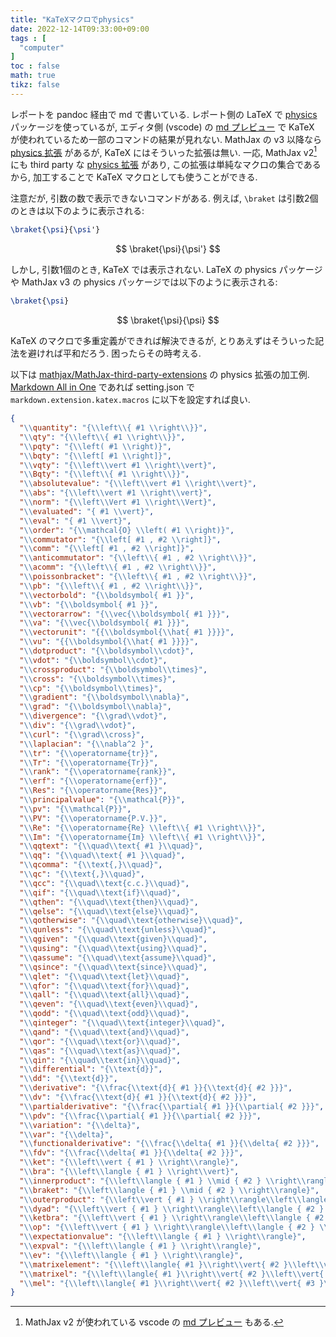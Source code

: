 ```yaml
---
title: "KaTeXマクロでphysics"
date: 2022-12-14T09:33:00+09:00
tags : [
  "computer"
]
toc : false
math: true
tikz: false
---
```


レポートを pandoc 経由で md で書いている.
レポート側の LaTeX で [physics](https://ctan.org/pkg/physics) パッケージを使っているが,
エディタ側 (vscode) の [md プレビュー](https://marketplace.visualstudio.com/items?itemName=yzhang.markdown-all-in-one) で KaTeX が使われているため一部のコマンドの結果が見れない.
MathJax の v3 以降なら [physics 拡張](https://docs.mathjax.org/en/v3.2-latest/input/tex/extensions/physics.html) があるが,
KaTeX にはそういった拡張は無い.
一応, MathJax v2[^1] にも third party な [physics 拡張](https://github.com/mathjax/MathJax-third-party-extensions/blob/master/legacy/physics/) があり,
この拡張は単純なマクロの集合であるから,
加工することで KaTeX マクロとしても使うことができる.

[^1]: MathJax v2 が使われている vscode の [md プレビュー](https://marketplace.visualstudio.com/items?itemName=shd101wyy.markdown-preview-enhanced) もある.

注意だが,
引数の数で表示できないコマンドがある.
例えば, `\braket` は引数2個のときは以下のように表示される:
```tex
\braket{\psi}{\psi'}
```
$$
\braket{\psi}{\psi'}
$$

しかし, 引数1個のとき,
KaTeX では表示されない.
LaTeX の physics パッケージや
MathJax v3 の physics パッケージでは以下のように表示される:
```tex
\braket{\psi}
```
$$
\braket{\psi}{\psi}
$$

KaTeX のマクロで多重定義ができれば解決できるが,
とりあえずはそういった記法を避ければ平和だろう.
困ったらその時考える.

以下は [mathjax/MathJax-third-party-extensions](https://github.com/mathjax/MathJax-third-party-extensions/blob/master/legacy/physics/physics.js)
の physics 拡張の加工例.
[Markdown All in One](https://marketplace.visualstudio.com/items?itemName=yzhang.markdown-all-in-one) であれば setting.json で `markdown.extension.katex.macros` に以下を設定すれば良い.

```json
{
  "\\quantity": "{\\left\\{ #1 \\right\\}}",
  "\\qty": "{\\left\\{ #1 \\right\\}}",
  "\\pqty": "{\\left( #1 \\right)}",
  "\\bqty": "{\\left[ #1 \\right]}",
  "\\vqty": "{\\left\\vert #1 \\right\\vert}",
  "\\Bqty": "{\\left\\{ #1 \\right\\}}",
  "\\absolutevalue": "{\\left\\vert #1 \\right\\vert}",
  "\\abs": "{\\left\\vert #1 \\right\\vert}",
  "\\norm": "{\\left\\Vert #1 \\right\\Vert}",
  "\\evaluated": "{ #1 \\vert}",
  "\\eval": "{ #1 \\vert}",
  "\\order": "{\\mathcal{O} \\left( #1 \\right)}",
  "\\commutator": "{\\left[ #1 , #2 \\right]}",
  "\\comm": "{\\left[ #1 , #2 \\right]}",
  "\\anticommutator": "{\\left\\{ #1 , #2 \\right\\}}",
  "\\acomm": "{\\left\\{ #1 , #2 \\right\\}}",
  "\\poissonbracket": "{\\left\\{ #1 , #2 \\right\\}}",
  "\\pb": "{\\left\\{ #1 , #2 \\right\\}}",
  "\\vectorbold": "{\\boldsymbol{ #1 }}",
  "\\vb": "{\\boldsymbol{ #1 }}",
  "\\vectorarrow": "{\\vec{\\boldsymbol{ #1 }}}",
  "\\va": "{\\vec{\\boldsymbol{ #1 }}}",
  "\\vectorunit": "{{\\boldsymbol{\\hat{ #1 }}}}",
  "\\vu": "{{\\boldsymbol{\\hat{ #1 }}}}",
  "\\dotproduct": "{\\boldsymbol\\cdot}",
  "\\vdot": "{\\boldsymbol\\cdot}",
  "\\crossproduct": "{\\boldsymbol\\times}",
  "\\cross": "{\\boldsymbol\\times}",
  "\\cp": "{\\boldsymbol\\times}",
  "\\gradient": "{\\boldsymbol\\nabla}",
  "\\grad": "{\\boldsymbol\\nabla}",
  "\\divergence": "{\\grad\\vdot}",
  "\\div": "{\\grad\\vdot}",
  "\\curl": "{\\grad\\cross}",
  "\\laplacian": "{\\nabla^2 }",
  "\\tr": "{\\operatorname{tr}}",
  "\\Tr": "{\\operatorname{Tr}}",
  "\\rank": "{\\operatorname{rank}}",
  "\\erf": "{\\operatorname{erf}}",
  "\\Res": "{\\operatorname{Res}}",
  "\\principalvalue": "{\\mathcal{P}}",
  "\\pv": "{\\mathcal{P}}",
  "\\PV": "{\\operatorname{P.V.}}",
  "\\Re": "{\\operatorname{Re} \\left\\{ #1 \\right\\}}",
  "\\Im": "{\\operatorname{Im} \\left\\{ #1 \\right\\}}",
  "\\qqtext": "{\\quad\\text{ #1 }\\quad}",
  "\\qq": "{\\quad\\text{ #1 }\\quad}",
  "\\qcomma": "{\\text{,}\\quad}",
  "\\qc": "{\\text{,}\\quad}",
  "\\qcc": "{\\quad\\text{c.c.}\\quad}",
  "\\qif": "{\\quad\\text{if}\\quad}",
  "\\qthen": "{\\quad\\text{then}\\quad}",
  "\\qelse": "{\\quad\\text{else}\\quad}",
  "\\qotherwise": "{\\quad\\text{otherwise}\\quad}",
  "\\qunless": "{\\quad\\text{unless}\\quad}",
  "\\qgiven": "{\\quad\\text{given}\\quad}",
  "\\qusing": "{\\quad\\text{using}\\quad}",
  "\\qassume": "{\\quad\\text{assume}\\quad}",
  "\\qsince": "{\\quad\\text{since}\\quad}",
  "\\qlet": "{\\quad\\text{let}\\quad}",
  "\\qfor": "{\\quad\\text{for}\\quad}",
  "\\qall": "{\\quad\\text{all}\\quad}",
  "\\qeven": "{\\quad\\text{even}\\quad}",
  "\\qodd": "{\\quad\\text{odd}\\quad}",
  "\\qinteger": "{\\quad\\text{integer}\\quad}",
  "\\qand": "{\\quad\\text{and}\\quad}",
  "\\qor": "{\\quad\\text{or}\\quad}",
  "\\qas": "{\\quad\\text{as}\\quad}",
  "\\qin": "{\\quad\\text{in}\\quad}",
  "\\differential": "{\\text{d}}",
  "\\dd": "{\\text{d}}",
  "\\derivative": "{\\frac{\\text{d}{ #1 }}{\\text{d}{ #2 }}}",
  "\\dv": "{\\frac{\\text{d}{ #1 }}{\\text{d}{ #2 }}}",
  "\\partialderivative": "{\\frac{\\partial{ #1 }}{\\partial{ #2 }}}",
  "\\pdv": "{\\frac{\\partial{ #1 }}{\\partial{ #2 }}}",
  "\\variation": "{\\delta}",
  "\\var": "{\\delta}",
  "\\functionalderivative": "{\\frac{\\delta{ #1 }}{\\delta{ #2 }}}",
  "\\fdv": "{\\frac{\\delta{ #1 }}{\\delta{ #2 }}}",
  "\\ket": "{\\left\\vert { #1 } \\right\\rangle}",
  "\\bra": "{\\left\\langle { #1 } \\right\\vert}",
  "\\innerproduct": "{\\left\\langle { #1 } \\mid { #2 } \\right\\rangle}",
  "\\braket": "{\\left\\langle { #1 } \\mid { #2 } \\right\\rangle}",
  "\\outerproduct": "{\\left\\vert { #1 } \\right\\rangle\\left\\langle { #2 } \\right\\vert}",
  "\\dyad": "{\\left\\vert { #1 } \\right\\rangle\\left\\langle { #2 } \\right\\vert}",
  "\\ketbra": "{\\left\\vert { #1 } \\right\\rangle\\left\\langle { #2 } \\right\\vert}",
  "\\op": "{\\left\\vert { #1 } \\right\\rangle\\left\\langle { #2 } \\right\\vert}",
  "\\expectationvalue": "{\\left\\langle { #1 } \\right\\rangle}",
  "\\expval": "{\\left\\langle { #1 } \\right\\rangle}",
  "\\ev": "{\\left\\langle { #1 } \\right\\rangle}",
  "\\matrixelement": "{\\left\\langle{ #1 }\\right\\vert{ #2 }\\left\\vert{ #3 }\\right\\rangle}",
  "\\matrixel": "{\\left\\langle{ #1 }\\right\\vert{ #2 }\\left\\vert{ #3 }\\right\\rangle}",
  "\\mel": "{\\left\\langle{ #1 }\\right\\vert{ #2 }\\left\\vert{ #3 }\\right\\rangle}",
}
```
